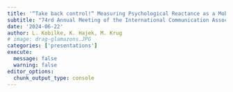 ```yaml
---
title: '“Take back control!“ Measuring Psychological Reactance as a Mobilizing Force for Collective Action'
subtitle: "74rd Annual Meeting of the International Communication Association, Gold Coast, Australia"
date: '2024-06-22'
author: L. Kobilke, K. Hajek, M. Krug
# image: drag-glamazons.JPG
categories: ['presentations']
execute: 
  message: false
  warning: false
editor_options: 
  chunk_output_type: console
---
```

